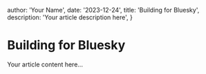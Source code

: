 

  author: 'Your Name',
  date: '2023-12-24',
  title: 'Building for Bluesky',
  description: 'Your article description here',
}

<ArticleLayout article={article}>

# Building for Bluesky

Your article content here...

</ArticleLayout>
